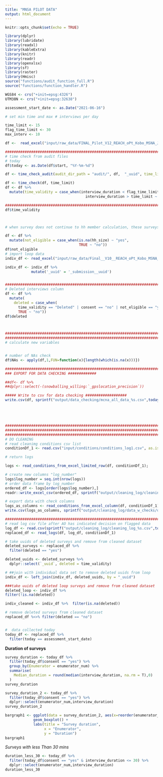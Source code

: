 ```yaml
---
title: "MNSA PILOT DATA"
output: html_document
---
```


```r
knitr::opts_chunk$set(echo = TRUE)
```
```r
library(dplyr)
library(lubridate)
library(readxl)
library(kableExtra)
library(knitr)
library(readr)
library(openxlsx)
library(sf)
library(raster)
library(Hmisc)
source("functions/audit_function_full.R")
source("functions/function_handler.R")

WGS84 <- crs("+init=epsg:4326")
UTM38N <- crs("+init=epsg:32638")

assessment_start_date <- as.Date("2021-06-16")

# set min time and max # interviews per day

time_limit <- 15
flag_time_limit <- 30
max_interv <- 10

df <-  read_excel("input/raw_data/FINAL_Pilot_V12_REACH_oPt_Kobo_MSNA_June_2021_13062021_2021-06-16-14-45-28.xlsx")

###########################################################################################################
# time check from audit files
# today
df$today <- as.Date(df$start, "%Y-%m-%d")

df <- time_check_audit(audit_dir_path = "audit/", df,  "_uuid", time_limit = time_limit)

df <- time_check(df, time_limit)
df <- df %>% 
  mutate(time_validity = case_when(interview_duration < flag_time_limit & 
                                     interview_duration > time_limit ~ "Flagged", TRUE ~ time_validity))

###########################################################################################################
df$time_validity



# when survey does not continue to hh member calculation, these surveys are not valid

df <- df %>% 
  mutate(not_eligible = case_when(is.na(hh_size) ~ "yes",
                                  TRUE ~ "no"))
df$not_eligible
# import loop data
indiv_df <- read_excel("input/raw_data/Final__V10__REACH_oPt_Kobo_MSNA_May_2021_V8_27052021_-_all_versions_-_False_-_2021-06-07-08-58-28.xlsx", sheet = "member")

indiv_df <- indiv_df %>%
            mutate('_uuid' = '_submission__uuid')


##########################################################################################
# Deleted interviews column
df <- df %>% 
  mutate(
    deleted = case_when(
      time_validity == "Deleted" | consent == "no" | not_eligible == "yes" ~ "yes",
      TRUE ~ "no"))
df$deleted



########################################################################################
###########################################################################################################
# calculate new variables


# number of NAs check
df$NAs <- apply(df,1,FUN=function(x){length(which(is.na(x)))})

##########################################################################################################
### EXPORT FOR DATA CHECKING #############

##df<- df %>% 
##dplyr::select(-(snowballing_willing:`_gpslocation_precision`))

##### Write to csv for data checking ###################
write.csv(df, sprintf("output/data_checking/mcna_all_data_%s.csv",today()), row.names = F)





###########################################################################################################
###########################################################################################################
###########################################################################################################
# DO CLEANING
# read cleanimg conditions csv list
conditionDf_1 <- read.csv("input/conditions/conditions_log1.csv", as.is = TRUE)

# return logs

logs <- read_conditions_from_excel_limited_row(df, conditionDf_1);

# create new columns "log_number"
logs$log_number = seq.int(nrow(logs))
# order data frame by log_number
ordered_df <- logs[order(logs$log_number),]
readr::write_excel_csv(ordered_df, sprintf("output/cleaning_log/cleaning_log_%s.csv",today()))

# export data with check columns
logs_as_columns <- read_conditions_from_excel_column(df, conditionDf_1);
write.csv(logs_as_columns, sprintf("output/cleaning_log/data_w_checks/data_checks_%s.csv",today()), row.names = FALSE)

#################################################################################################################
# read log csv file after AO has indicated decision on flagged data
log_df <- read.csv(sprintf("output/cleaning_log/cleaning_log_%s.csv",today()), as.is = TRUE)
replaced_df <- read_logs(df, log_df, conditionDf_1) 

# take uuids of deleted surveys and remove from cleaned dataset
deleted_surveys <- replaced_df %>% 
  filter(deleted == "yes")

deleted_uuids <- deleted_surveys %>% 
  dplyr::select(`_uuid`, deleted = time_validity)

# ##join with individual data set to remove deleted uuids from loop
indiv_df <- left_join(indiv_df, deleted_uuids, by = "_uuid") 

###take uuids of deleted loop surveys and remove from cleaned dataset
deleted_loop <- indiv_df %>% 
filter(!is.na(deleted))

indiv_cleaned <- indiv_df %>%  filter(is.na(deleted))

# remove deleted surveys from cleaned dataset
replaced_df %<>% filter(deleted == "no")


#  data collected today
today_df <- replaced_df %>% 
  filter(today == assessment_start_date)
```
**Duration of surveys**
```r
survey_duration <- today_df %>% 
  filter(today_df$consent == "yes") %>% 
  group_by(Enumerator = enumerator_num) %>% 
  summarise(
    Median_duration = round(median(interview_duration, na.rm = T),0)
  )
survey_duration
```
```r
survey_duration_2 <- today_df %>% 
  filter(today_df$consent == "yes") %>% 
  dplyr::select(enumerator_num,interview_duration)
survey_duration_2
```

```r
bargraph1 <- ggplot(data = survey_duration_2, aes(x=reorder(enumerator_num,interview_duration), y = interview_duration, fill= enumerator_num)) +
             geom_boxplot() +
             labs(title = "Survey duration",
                  x = "Enumerator",
                  y = "Duration")
bargraph1
```



*Surveys with less Than  30 mins*
```r
duration_less_30 <- today_df %>% 
  filter(today_df$consent == "yes" & interview_duration <= 30) %>% 
  dplyr::select(enumerator_num,interview_duration)
duration_less_30
```

